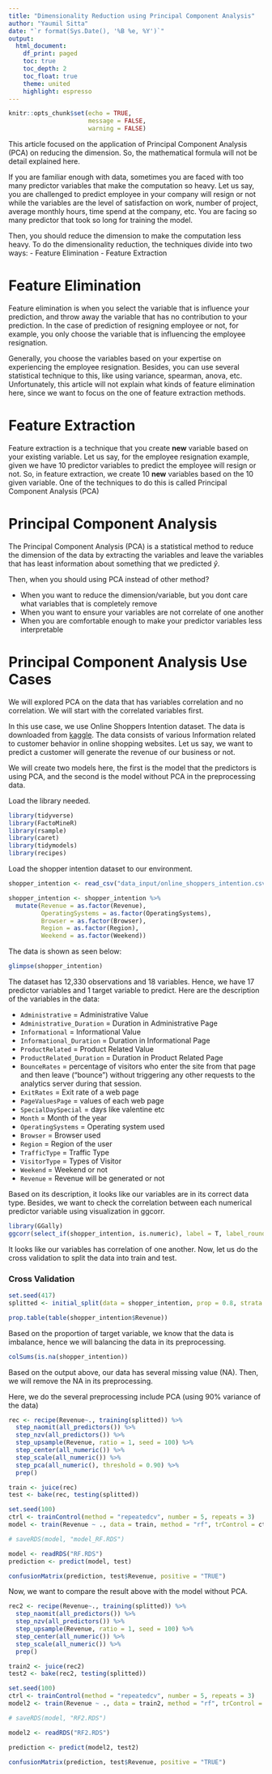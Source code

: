 ```yaml
---
title: "Dimensionality Reduction using Principal Component Analysis"
author: "Yaumil Sitta"
date: "`r format(Sys.Date(), '%B %e, %Y')`"
output: 
  html_document:
    df_print: paged
    toc: true
    toc_depth: 2
    toc_float: true
    theme: united
    highlight: espresso
---
```


```r
knitr::opts_chunk$set(echo = TRUE,
                      message = FALSE,
                      warning = FALSE)
```

This article focused on the application of Principal Component Analysis (PCA) on reducing the dimension. So, the mathematical formula will not be detail explained here. 

If you are familiar enough with data, sometimes you are faced with too many predictor variables that make the computation so heavy. Let us say, you are challenged to predict employee in your company will resign or not while the variables are the level of satisfaction on work, number of project, average monthly hours, time spend at the company, etc. You are facing so many predictor that took so long for training the model.

Then, you should reduce the dimension to make the computation less heavy. To do the dimensionality reduction, the techniques divide into two ways:
- Feature Elimination
- Feature Extraction

# Feature Elimination

Feature elimination is when you select the variable that is influence your prediction, and throw away the variable that has no contribution to your prediction. In the case of prediction of resigning employee or not, for example, you only choose the variable that is influencing the employee resignation. 

Generally, you choose the variables based on your expertise on experiencing the employee resignation. Besides, you can use several statistical technique to this, like using variance, spearman, anova, etc. Unfortunately, this article will not explain what kinds of feature elimination here, since we want to focus on the one of feature extraction methods.

# Feature Extraction

Feature extraction is a technique that you create **new** variable based on your existing variable. Let us say, for the employee resignation example, given we have 10 predictor variables to predict the employee will resign or not. So, in feature extraction, we create 10 **new** variables based on the 10 given variable. One of the techniques to do this is called Principal Component Analysis (PCA)  


# Principal Component Analysis

The Principal Component Analysis (PCA) is a statistical method to reduce the dimension of the data by extracting the variables and leave the variables that has least information about something that we predicted $\hat{y}$.

Then, when you should using PCA instead of other method?

- When you want to reduce the dimension/variable, but you dont care what variables that is completely remove
- When you want to ensure your variables are not correlate of one another
- When you are comfortable enough to make your predictor variables less interpretable


# Principal Component Analysis Use Cases

We will explored PCA on the data that has variables correlation and no correlation. We will start with the correlated variables first. 

In this use case, we use Online Shoppers Intention dataset. The data is downloaded from [kaggle](https://www.kaggle.com/roshansharma/online-shoppers-intention). The data consists of various Information related to customer behavior in online shopping websites. Let us say, we want to predict a customer will generate the revenue of our business or not.

We will create two models here, the first is the model that the predictors is using PCA, and the second is the model without PCA in the preprocessing data.

Load the library needed.
```r
library(tidyverse)
library(FactoMineR)
library(rsample)
library(caret)
library(tidymodels)
library(recipes)
```

Load the shopper intention dataset to our environment.
```r
shopper_intention <- read_csv("data_input/online_shoppers_intention.csv")
```

```r
shopper_intention <- shopper_intention %>% 
  mutate(Revenue = as.factor(Revenue),
         OperatingSystems = as.factor(OperatingSystems),
         Browser = as.factor(Browser),
         Region = as.factor(Region),
         Weekend = as.factor(Weekend))
```

The data is shown as seen below:
```r
glimpse(shopper_intention)
```

The dataset has 12,330 observations and 18 variables. Hence, we have 17 predictor variables and 1 target variable to predict. Here are the description of the variables in the data:

- `Administrative` = Administrative Value
- `Administrative_Duration` = Duration in Administrative Page
- `Informational` = Informational Value
- `Informational_Duration` = Duration in Informational Page
- `ProductRelated` = Product Related Value
- `ProductRelated_Duration` = Duration in Product Related Page
- `BounceRates` = percentage of visitors who enter the site from that page and then leave ("bounce") without triggering any other requests to the analytics server during that session. 
- `ExitRates` = Exit rate of a web page
- `PageValuesPage` = values of each web page
- `SpecialDaySpecial` = days like valentine etc
- `Month` = Month of the year
- `OperatingSystems` = Operating system used
- `Browser` = Browser used
- `Region` = Region of the user
- `TrafficType` = Traffic Type
- `VisitorType` = Types of Visitor
- `Weekend` = Weekend or not
- `Revenue` = Revenue will be generated or not

Based on its description, it looks like our variables are in its correct data type. Besides, we want to check the correlation between each numerical predictor variable using visualization in ggcorr. 
```r
library(GGally)
ggcorr(select_if(shopper_intention, is.numeric), label = T, label_round = 2, hjust = 1, layout.exp = 3)
```

It looks like our variables has correlation of one another. Now, let us do the cross validation to split the data into train and test.

### Cross Validation

```r
set.seed(417)
splitted <- initial_split(data = shopper_intention, prop = 0.8, strata = "Revenue")
```

```r
prop.table(table(shopper_intention$Revenue))
```

Based on the proportion of target variable, we know that the data is imbalance, hence we will balancing the data in its preprocessing.

```r
colSums(is.na(shopper_intention))
```

Based on the output above, our data has several missing value (NA). Then, we will remove the NA in its preprocessing.

Here, we do the several preprocessing include PCA (using 90% variance of the data)

```r
rec <- recipe(Revenue~., training(splitted)) %>% 
  step_naomit(all_predictors()) %>% 
  step_nzv(all_predictors()) %>% 
  step_upsample(Revenue, ratio = 1, seed = 100) %>% 
  step_center(all_numeric()) %>%
  step_scale(all_numeric()) %>%
  step_pca(all_numeric(), threshold = 0.90) %>%
  prep()
```

```r
train <- juice(rec)
test <- bake(rec, testing(splitted))
```


```r
set.seed(100)
ctrl <- trainControl(method = "repeatedcv", number = 5, repeats = 3)
model <- train(Revenue ~ ., data = train, method = "rf", trControl = ctrl)
```


```r
# saveRDS(model, "model_RF.RDS")
```


```r
model <- readRDS("RF.RDS")
prediction <- predict(model, test)
```

 
```r
confusionMatrix(prediction, test$Revenue, positive = "TRUE")
```

Now, we want to compare the result above with the model without PCA.

```r
rec2 <- recipe(Revenue~., training(splitted)) %>% 
  step_naomit(all_predictors()) %>% 
  step_nzv(all_predictors()) %>% 
  step_upsample(Revenue, ratio = 1, seed = 100) %>% 
  step_center(all_numeric()) %>% 
  step_scale(all_numeric()) %>% 
  prep()
```

```r
train2 <- juice(rec2)
test2 <- bake(rec2, testing(splitted))
```

```r
set.seed(100)
ctrl <- trainControl(method = "repeatedcv", number = 5, repeats = 3)
model2 <- train(Revenue ~ ., data = train2, method = "rf", trControl = ctrl)
```

```r
# saveRDS(model, "RF2.RDS")
```

```r
model2 <- readRDS("RF2.RDS")
```

```r
prediction <- predict(model2, test2)
```

```r
confusionMatrix(prediction, test$Revenue, positive = "TRUE")
```

